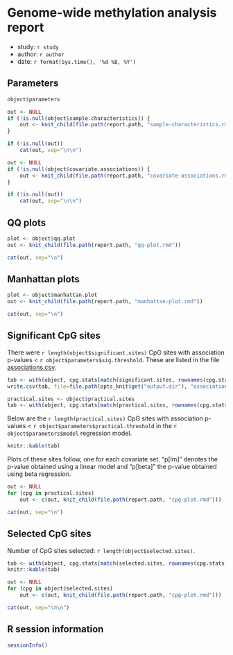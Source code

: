 # Genome-wide methylation analysis report
- study: `r study`
- author: `r author`
- date: `r format(Sys.time(), '%d %B, %Y')`

## Parameters

```r
object$parameters
```

```r
out <- NULL
if (!is.null(object$sample.characteristics)) {
    out <- knit_child(file.path(report.path, "sample-characteristics.rmd"))
}
```

```r
if (!is.null(out))
    cat(out, sep="\n\n")
```


```r
out <- NULL
if (!is.null(object$covariate.associations)) {
    out <- knit_child(file.path(report.path, "covariate-associations.rmd"))
}
```

```r
if (!is.null(out))
    cat(out, sep="\n\n")
```


## QQ plots

```r
plot <- object$qq.plot
out <- knit_child(file.path(report.path, "qq-plot.rmd"))
```

```r
cat(out, sep="\n")
```

## Manhattan plots

```r
plot <- object$manhattan.plot
out <- knit_child(file.path(report.path, "manhattan-plot.rmd"))
```

```r
cat(out, sep="\n")
```

## Significant CpG sites

There were `r length(object$significant.sites)`
CpG sites with association p-values < `r object$parameters$sig.threshold`.
These are listed in the file [associations.csv](associations.csv).

```r
tab <- with(object, cpg.stats[match(significant.sites, rownames(cpg.stats)),])
write.csv(tab, file=file.path(opts_knit$get("output.dir"), "associations.csv"))
```

```r
practical.sites <- object$practical.sites
tab <- with(object, cpg.stats[match(practical.sites, rownames(cpg.stats)),])
```

Below are the `r length(practical.sites)`
CpG sites with association p-values < `r object$parameters$practical.threshold`
in the `r object$parameters$model` regression model.

```r
knitr::kable(tab)
```

Plots of these sites follow, one for each covariate set.
"p[lm]" denotes the p-value obtained using a linear model
and "p[beta]" the p-value obtained using beta regression.

```r
out <- NULL
for (cpg in practical.sites) 
    out <- c(out, knit_child(file.path(report.path, "cpg-plot.rmd")))
```

```r
cat(out, sep="\n")
```

## Selected CpG sites

Number of CpG sites selected: `r length(object$selected.sites)`.

```r
tab <- with(object, cpg.stats[match(selected.sites, rownames(cpg.stats)),])
knitr::kable(tab)
```

```r
out <- NULL
for (cpg in object$selected.sites)
    out <- c(out, knit_child(file.path(report.path, "cpg-plot.rmd")))
```

```r
cat(out, sep="\n\n")
```

## R session information

```r
sessionInfo()
```
